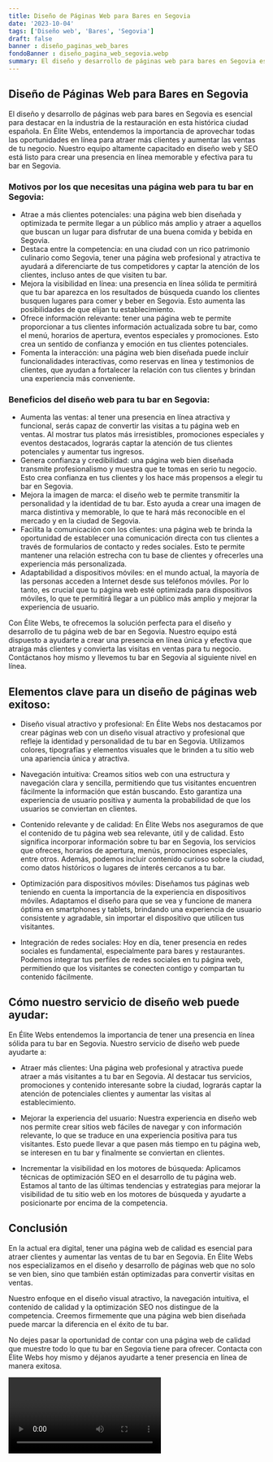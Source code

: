 ```yaml
---
title: Diseño de Páginas Web para Bares en Segovia
date: '2023-10-04'
tags: ['Diseño web', 'Bares', 'Segovia']
draft: false
banner : diseño_paginas_web_bares
fondoBanner : diseño_pagina_web_segovia.webp
summary: El diseño y desarrollo de páginas web para bares en Segovia es esencial para destacar en la industria de la restauración en esta histórica ciudad española. En Élite Webs, entendemos la importancia de aprovechar todas las oportunidades en línea para atraer más clientes y aumentar las ventas de tu negocio. Nuestro equipo altamente capacitado en diseño web y SEO está listo para crear una presencia en línea memorable y efectiva para tu bar en Segovia.
---
```


## Diseño de Páginas Web para Bares en Segovia

El diseño y desarrollo de páginas web para bares en Segovia es esencial para destacar en la industria de la restauración en esta histórica ciudad española. En Élite Webs, entendemos la importancia de aprovechar todas las oportunidades en línea para atraer más clientes y aumentar las ventas de tu negocio. Nuestro equipo altamente capacitado en diseño web y SEO está listo para crear una presencia en línea memorable y efectiva para tu bar en Segovia.

### Motivos por los que necesitas una página web para tu bar en Segovia:
- Atrae a más clientes potenciales: una página web bien diseñada y optimizada te permite llegar a un público más amplio y atraer a aquellos que buscan un lugar para disfrutar de una buena comida y bebida en Segovia. 
- Destaca entre la competencia: en una ciudad con un rico patrimonio culinario como Segovia, tener una página web profesional y atractiva te ayudará a diferenciarte de tus competidores y captar la atención de los clientes, incluso antes de que visiten tu bar.
- Mejora la visibilidad en línea: una presencia en línea sólida te permitirá que tu bar aparezca en los resultados de búsqueda cuando los clientes busquen lugares para comer y beber en Segovia. Esto aumenta las posibilidades de que elijan tu establecimiento.
- Ofrece información relevante: tener una página web te permite proporcionar a tus clientes información actualizada sobre tu bar, como el menú, horarios de apertura, eventos especiales y promociones. Esto crea un sentido de confianza y emoción en tus clientes potenciales.
- Fomenta la interacción: una página web bien diseñada puede incluir funcionalidades interactivas, como reservas en línea y testimonios de clientes, que ayudan a fortalecer la relación con tus clientes y brindan una experiencia más conveniente.

### Beneficios del diseño web para tu bar en Segovia:
- Aumenta las ventas: al tener una presencia en línea atractiva y funcional, serás capaz de convertir las visitas a tu página web en ventas. Al mostrar tus platos más irresistibles, promociones especiales y eventos destacados, lograrás captar la atención de tus clientes potenciales y aumentar tus ingresos.
- Genera confianza y credibilidad: una página web bien diseñada transmite profesionalismo y muestra que te tomas en serio tu negocio. Esto crea confianza en tus clientes y los hace más propensos a elegir tu bar en Segovia.
- Mejora la imagen de marca: el diseño web te permite transmitir la personalidad y la identidad de tu bar. Esto ayuda a crear una imagen de marca distintiva y memorable, lo que te hará más reconocible en el mercado y en la ciudad de Segovia.
- Facilita la comunicación con los clientes: una página web te brinda la oportunidad de establecer una comunicación directa con tus clientes a través de formularios de contacto y redes sociales. Esto te permite mantener una relación estrecha con tu base de clientes y ofrecerles una experiencia más personalizada.
- Adaptabilidad a dispositivos móviles: en el mundo actual, la mayoría de las personas acceden a Internet desde sus teléfonos móviles. Por lo tanto, es crucial que tu página web esté optimizada para dispositivos móviles, lo que te permitirá llegar a un público más amplio y mejorar la experiencia de usuario.

Con Élite Webs, te ofrecemos la solución perfecta para el diseño y desarrollo de tu página web de bar en Segovia. Nuestro equipo está dispuesto a ayudarte a crear una presencia en línea única y efectiva que atraiga más clientes y convierta las visitas en ventas para tu negocio. Contáctanos hoy mismo y llevemos tu bar en Segovia al siguiente nivel en línea.

<GifSeo />

<Cta />

## Elementos clave para un diseño de páginas web exitoso:

- Diseño visual atractivo y profesional: En Élite Webs nos destacamos por crear páginas web con un diseño visual atractivo y profesional que refleje la identidad y personalidad de tu bar en Segovia. Utilizamos colores, tipografías y elementos visuales que le brinden a tu sitio web una apariencia única y atractiva.

- Navegación intuitiva: Creamos sitios web con una estructura y navegación clara y sencilla, permitiendo que tus visitantes encuentren fácilmente la información que están buscando. Esto garantiza una experiencia de usuario positiva y aumenta la probabilidad de que los usuarios se conviertan en clientes.

- Contenido relevante y de calidad: En Élite Webs nos aseguramos de que el contenido de tu página web sea relevante, útil y de calidad. Esto significa incorporar información sobre tu bar en Segovia, los servicios que ofreces, horarios de apertura, menús, promociones especiales, entre otros. Además, podemos incluir contenido curioso sobre la ciudad, como datos históricos o lugares de interés cercanos a tu bar.

- Optimización para dispositivos móviles: Diseñamos tus páginas web teniendo en cuenta la importancia de la experiencia en dispositivos móviles. Adaptamos el diseño para que se vea y funcione de manera óptima en smartphones y tablets, brindando una experiencia de usuario consistente y agradable, sin importar el dispositivo que utilicen tus visitantes.

- Integración de redes sociales: Hoy en día, tener presencia en redes sociales es fundamental, especialmente para bares y restaurantes. Podemos integrar tus perfiles de redes sociales en tu página web, permitiendo que los visitantes se conecten contigo y compartan tu contenido fácilmente.

## Cómo nuestro servicio de diseño web puede ayudar:

En Élite Webs entendemos la importancia de tener una presencia en línea sólida para tu bar en Segovia. Nuestro servicio de diseño web puede ayudarte a:

- Atraer más clientes: Una página web profesional y atractiva puede atraer a más visitantes a tu bar en Segovia. Al destacar tus servicios, promociones y contenido interesante sobre la ciudad, lograrás captar la atención de potenciales clientes y aumentar las visitas al establecimiento.

- Mejorar la experiencia del usuario: Nuestra experiencia en diseño web nos permite crear sitios web fáciles de navegar y con información relevante, lo que se traduce en una experiencia positiva para tus visitantes. Esto puede llevar a que pasen más tiempo en tu página web, se interesen en tu bar y finalmente se conviertan en clientes.

- Incrementar la visibilidad en los motores de búsqueda: Aplicamos técnicas de optimización SEO en el desarrollo de tu página web. Estamos al tanto de las últimas tendencias y estrategias para mejorar la visibilidad de tu sitio web en los motores de búsqueda y ayudarte a posicionarte por encima de la competencia.

## Conclusión

En la actual era digital, tener una página web de calidad es esencial para atraer clientes y aumentar las ventas de tu bar en Segovia. En Élite Webs nos especializamos en el diseño y desarrollo de páginas web que no solo se ven bien, sino que también están optimizadas para convertir visitas en ventas.

Nuestro enfoque en el diseño visual atractivo, la navegación intuitiva, el contenido de calidad y la optimización SEO nos distingue de la competencia. Creemos firmemente que una página web bien diseñada puede marcar la diferencia en el éxito de tu bar.

No dejes pasar la oportunidad de contar con una página web de calidad que muestre todo lo que tu bar en Segovia tiene para ofrecer. Contacta con Élite Webs hoy mismo y déjanos ayudarte a tener presencia en línea de manera exitosa.

<Video />

<CtaBot job='Bares' city='Segovia'/>

<Gmaps query='Segovia+españa+maps' />